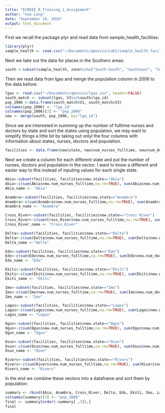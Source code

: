 ```yaml
---
title: "ECREEE_R_Training_1_Assignment"
author: "Yue Long"
date: "September 19, 2014"
output: html_document
---
```

First we recall the package plyr and read data from sample_health_facilities:
```r
library(plyr)
sample_health <- read.csv("~/Documents/qmssviz/Lab1/sample_health_facilities.csv")
```
Next we take out the data for places in the Southern areas:
```r
south <-subset(sample_health, zone%in%c("South-South", "Southeast", "Southwest"))
```
Then we read data from lgas and merge the population column in 2006 to the data before:
```r
lgas <- read.csv("~/Documents/qmssviz/lgas.csv", header=FALSE)
south_match <- subset(lgas, V1%in%south$lga_id)
pop_2006 <-data.frame(south_match$V1, south_match$V3)
colnames(pop_2006) <- "lga_id"
colnames(pop_2006)[2] <- "pop_2006" 
new <- merge(south, pop_2006, by="lga_id")
```

Since we are interested in summing up the number of fulltime nurses and doctors by state and sort the states using population, we may want to simplify things a little bit by taking out onlyl the four columns with information about states, nurses, doctors and population. 
```r
facilities <- data.frame(new$state, new$num_nurses_fulltime, new$num_doctors_fulltime, new$pop_2006)
```

Next we create a column for each different state and put the number of nurses, doctors and population in the vector. I want to know a different and easier way to this instead of inputing values for each single state.

```r
Abia<-subset(facilities, facilities$new.state=="Abia")
Abia<-c(sum(Abia$new.num_nurses_fulltime,na.rm=TRUE), sum(Abia$new.num_doctors_fulltime,na.rm=TRUE), sum(as.numeric(as.character(Abia$new.pop_2006)),na.rm=TRUE))
Abia_name <- "Abia"

Anambra<-subset(facilities, facilities$new.state=="Anambra")
Anambra<-c(sum(Anambra$new.num_nurses_fulltime,na.rm=TRUE), sum(Anambra$new.num_doctors_fulltime,na.rm=TRUE), sum(as.numeric(as.character(Anambra$new.pop_2006)),na.rm=TRUE))
Anambra_name <- "Anambra"

Cross_River<-subset(facilities, facilities$new.state=="Cross River")
Cross_River<-c(sum(Cross_River$new.num_nurses_fulltime,na.rm=TRUE), sum(Cross_River$new.num_doctors_fulltime,na.rm=TRUE), sum(as.numeric(as.character(Cross_River$new.pop_2006)),na.rm=TRUE))
Cross_River_name <- "Cross_River"

Delta<-subset(facilities, facilities$new.state=="Delta")
Delta<-c(sum(Delta$new.num_nurses_fulltime,na.rm=TRUE), sum(Delta$new.num_doctors_fulltime,na.rm=TRUE), sum(as.numeric(as.character(Delta$new.pop_2006)),na.rm=TRUE))
Delta_name <-"Delta" 

Edo<-subset(facilities, facilities$new.state=="Edo")
Edo<-c(sum(Edo$new.num_nurses_fulltime,na.rm=TRUE), sum(Edo$new.num_doctors_fulltime,na.rm=TRUE), sum(as.numeric(as.character(Edo$new.pop_2006)),na.rm=TRUE))
Edo_name <- "Edo" 

Ekiti<-subset(facilities, facilities$new.state=="Ekiti")
Ekiti<-c(sum(Ekiti$new.num_nurses_fulltime,na.rm=TRUE), sum(Ekiti$new.num_doctors_fulltime,na.rm=TRUE), sum(as.numeric(as.character(Ekiti$new.pop_2006)),na.rm=TRUE))
Ekiti_name <- "Ekiti"

Imo<-subset(facilities, facilities$new.state=="Imo")
Imo<-c(sum(Imo$new.num_nurses_fulltime,na.rm=TRUE), sum(Imo$new.num_doctors_fulltime,na.rm=TRUE), sum(as.numeric(as.character(Imo$new.pop_2006)),na.rm=TRUE))
Imo_name <- "Imo"

Lagos<-subset(facilities, facilities$new.state=="Lagos")
Lagos<-c(sum(Lagos$new.num_nurses_fulltime,na.rm=TRUE), sum(Lagos$new.num_doctors_fulltime,na.rm=TRUE), sum(as.numeric(as.character(Lagos$new.pop_2006)),na.rm=TRUE))
Lagos_name <- "Lagos"

Ogun<-subset(facilities, facilities$new.state=="Ogun")
Ogun<-c(sum(Ogun$new.num_nurses_fulltime,na.rm=TRUE), sum(Ogun$new.num_doctors_fulltime,na.rm=TRUE), sum(as.numeric(as.character(Ogun$new.pop_2006)),na.rm=TRUE))
Ogun_name <- "Ogun"

Osun<-subset(facilities, facilities$new.state=="Osun")
Osun<-c(sum(Osun$new.num_nurses_fulltime,na.rm=TRUE), sum(Osun$new.num_doctors_fulltime,na.rm=TRUE), sum(as.numeric(as.character(Osun$new.pop_2006)),na.rm=TRUE))
Osun_name <- "Osun"

Rivers<-subset(facilities, facilities$new.state=="Rivers")
Rivers<-c(sum(Rivers$new.num_nurses_fulltime,na.rm=TRUE), sum(Rivers$new.num_doctors_fulltime,na.rm=TRUE), sum(as.numeric(as.character(Rivers$new.pop_2006)),na.rm=TRUE))
Rivers_name <- "Rivers"
```

In the end we combine these vectors into a dataframe and sort them by population:
```r
summary <- rbind(Abia, Anambra, Cross_River, Delta, Edo, Ekiti, Imo, Lagos, Osun, Ogun, Rivers)
colnames(summary)[3] <- "pop_2006"
final <- summary[order(-summary[ ,3]),] 
final
```


